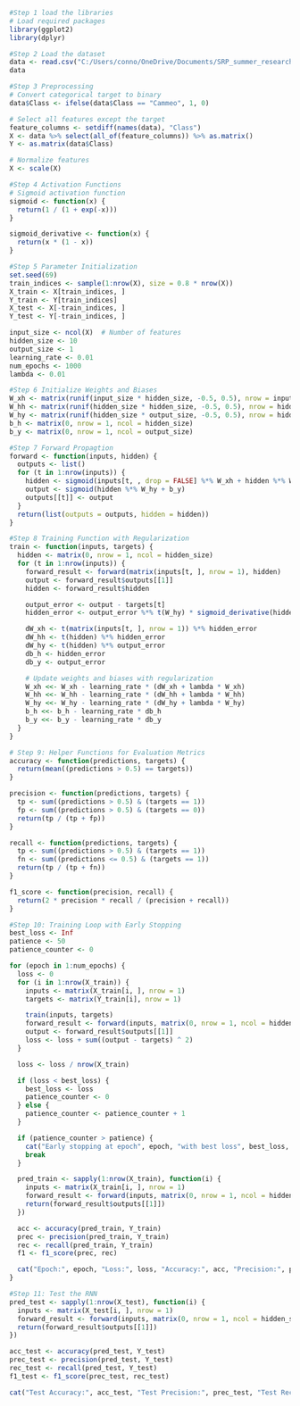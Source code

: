 ```{r}
#Step 1 load the libraries
# Load required packages
library(ggplot2)
library(dplyr)

#Step 2 Load the dataset
data <- read.csv("C:/Users/conno/OneDrive/Documents/SRP_summer_research/Rice_Cammeo_Osmancik.csv")
data

#Step 3 Preprocessing
# Convert categorical target to binary
data$Class <- ifelse(data$Class == "Cammeo", 1, 0)  

# Select all features except the target
feature_columns <- setdiff(names(data), "Class")  
X <- data %>% select(all_of(feature_columns)) %>% as.matrix()
Y <- as.matrix(data$Class)

# Normalize features
X <- scale(X)

#Step 4 Activation Functions
# Sigmoid activation function
sigmoid <- function(x) {
  return(1 / (1 + exp(-x)))
}

sigmoid_derivative <- function(x) {
  return(x * (1 - x))
}

#Step 5 Parameter Initialization
set.seed(69)
train_indices <- sample(1:nrow(X), size = 0.8 * nrow(X))
X_train <- X[train_indices, ]
Y_train <- Y[train_indices]
X_test <- X[-train_indices, ]
Y_test <- Y[-train_indices, ]

input_size <- ncol(X)  # Number of features
hidden_size <- 10
output_size <- 1
learning_rate <- 0.01
num_epochs <- 1000
lambda <- 0.01

#Step 6 Initialize Weights and Biases
W_xh <- matrix(runif(input_size * hidden_size, -0.5, 0.5), nrow = input_size)
W_hh <- matrix(runif(hidden_size * hidden_size, -0.5, 0.5), nrow = hidden_size)
W_hy <- matrix(runif(hidden_size * output_size, -0.5, 0.5), nrow = hidden_size)
b_h <- matrix(0, nrow = 1, ncol = hidden_size)
b_y <- matrix(0, nrow = 1, ncol = output_size)

#Step 7 Forward Propagtion
forward <- function(inputs, hidden) {
  outputs <- list()
  for (t in 1:nrow(inputs)) {
    hidden <- sigmoid(inputs[t, , drop = FALSE] %*% W_xh + hidden %*% W_hh + b_h)
    output <- sigmoid(hidden %*% W_hy + b_y)
    outputs[[t]] <- output
  }
  return(list(outputs = outputs, hidden = hidden))
}

#Step 8 Training Function with Regularization
train <- function(inputs, targets) {
  hidden <- matrix(0, nrow = 1, ncol = hidden_size)
  for (t in 1:nrow(inputs)) {
    forward_result <- forward(matrix(inputs[t, ], nrow = 1), hidden)
    output <- forward_result$outputs[[1]]
    hidden <- forward_result$hidden

    output_error <- output - targets[t]
    hidden_error <- output_error %*% t(W_hy) * sigmoid_derivative(hidden)

    dW_xh <- t(matrix(inputs[t, ], nrow = 1)) %*% hidden_error
    dW_hh <- t(hidden) %*% hidden_error
    dW_hy <- t(hidden) %*% output_error
    db_h <- hidden_error
    db_y <- output_error

    # Update weights and biases with regularization
    W_xh <<- W_xh - learning_rate * (dW_xh + lambda * W_xh)
    W_hh <<- W_hh - learning_rate * (dW_hh + lambda * W_hh)
    W_hy <<- W_hy - learning_rate * (dW_hy + lambda * W_hy)
    b_h <<- b_h - learning_rate * db_h
    b_y <<- b_y - learning_rate * db_y
  }
}

# Step 9: Helper Functions for Evaluation Metrics
accuracy <- function(predictions, targets) {
  return(mean((predictions > 0.5) == targets))
}

precision <- function(predictions, targets) {
  tp <- sum((predictions > 0.5) & (targets == 1))
  fp <- sum((predictions > 0.5) & (targets == 0))
  return(tp / (tp + fp))
}

recall <- function(predictions, targets) {
  tp <- sum((predictions > 0.5) & (targets == 1))
  fn <- sum((predictions <= 0.5) & (targets == 1))
  return(tp / (tp + fn))
}

f1_score <- function(precision, recall) {
  return(2 * precision * recall / (precision + recall))
}

#Step 10: Training Loop with Early Stopping
best_loss <- Inf
patience <- 50
patience_counter <- 0

for (epoch in 1:num_epochs) {
  loss <- 0
  for (i in 1:nrow(X_train)) {
    inputs <- matrix(X_train[i, ], nrow = 1)
    targets <- matrix(Y_train[i], nrow = 1)

    train(inputs, targets)
    forward_result <- forward(inputs, matrix(0, nrow = 1, ncol = hidden_size))
    output <- forward_result$outputs[[1]]
    loss <- loss + sum((output - targets) ^ 2)
  }

  loss <- loss / nrow(X_train)

  if (loss < best_loss) {
    best_loss <- loss
    patience_counter <- 0
  } else {
    patience_counter <- patience_counter + 1
  }

  if (patience_counter > patience) {
    cat("Early stopping at epoch", epoch, "with best loss", best_loss, "\n")
    break
  }

  pred_train <- sapply(1:nrow(X_train), function(i) {
    inputs <- matrix(X_train[i, ], nrow = 1)
    forward_result <- forward(inputs, matrix(0, nrow = 1, ncol = hidden_size))
    return(forward_result$outputs[[1]])
  })

  acc <- accuracy(pred_train, Y_train)
  prec <- precision(pred_train, Y_train)
  rec <- recall(pred_train, Y_train)
  f1 <- f1_score(prec, rec)

  cat("Epoch:", epoch, "Loss:", loss, "Accuracy:", acc, "Precision:", prec, "Recall:", rec, "F1 Score:", f1, "\n")
}

#Step 11: Test the RNN
pred_test <- sapply(1:nrow(X_test), function(i) {
  inputs <- matrix(X_test[i, ], nrow = 1)
  forward_result <- forward(inputs, matrix(0, nrow = 1, ncol = hidden_size))
  return(forward_result$outputs[[1]])
})

acc_test <- accuracy(pred_test, Y_test)
prec_test <- precision(pred_test, Y_test)
rec_test <- recall(pred_test, Y_test)
f1_test <- f1_score(prec_test, rec_test)

cat("Test Accuracy:", acc_test, "Test Precision:", prec_test, "Test Recall:", rec_test, "Test F1 Score:", f1_test, "\n")
```
